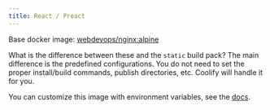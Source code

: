 ```yaml
---
title: React / Preact
---
```

Base docker image: [webdevops/nginx:alpine](https://hub.docker.com/r/webdevops/nginx)

What is the difference between these and the `static` build pack? The main difference is the predefined configurations. You do not need to set the proper install/build commands, publish directories, etc. Coolify will handle it for you.

You can customize this image with environment variables, see the [docs](https://dockerfile.readthedocs.io/en/latest/content/DockerImages/dockerfiles/nginx.html).